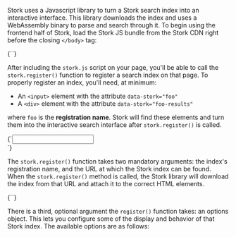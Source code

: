 
<div>

Stork uses a Javascript library to turn a Stork search index into an interactive interface. This library downloads the index and uses a WebAssembly binary to parse and search through it. To begin using the frontend half of Stork, load the Stork JS bundle from the Stork CDN right before the closing `</body>` tag:

<Codeblock lang="html">
  {`<script src="https://files.stork-search.net/stork.js"></script>`}
</Codeblock>

After including the `stork.js` script on your page, you'll be able to call the `stork.register()` function to register a search index on that page. To properly register an index, you'll need, at minimum:

- An `<input>` element with the attribute `data-stork="foo"`
- A `<div>` element with the attribute `data-stork="foo-results"`

where `foo` is the **registration name**. Stork will find these elements and turn them into the interactive search interface after `stork.register()` is called.

<Codeblock lang="html">
  {`<input data-stork="foo" />
<div data-stork="foo-results"></div>`}
</Codeblock>

The `stork.register()` function takes two mandatory arguments: the index's registration name, and the URL at which the Stork index can be found. When the `stork.register()` method is called, the Stork library will download the index from that URL and attach it to the correct HTML elements.

<Codeblock lang="html">
  {`<script>
    stork.register("foo", "https://your-url.com/index-file", {});
</script>`}
</Codeblock>

There is a third, optional argument the `register()` function takes: an options object. This lets you configure some of the display and behavior of that Stork index. The available options are as follows:

</div>